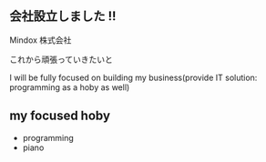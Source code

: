 
## 会社設立しました !!

Mindox 株式会社

これから頑張っていきたいと

I will be fully focused on building my business(provide IT solution: programming as a hoby as well)

## my focused hoby

- programming
- piano
